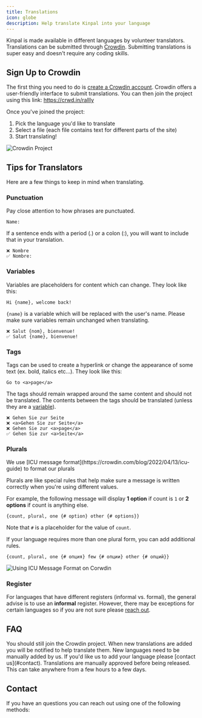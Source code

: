 ```yaml
---
title: Translations
icon: globe
description: Help translate Kinpal into your language
---
```


Kinpal is made available in different languages by volunteer translators.
Translations can be submitted through [Crowdin](https://crwd.in/rallly).
Submitting translations is super easy and doesn't require any coding skills.

## Sign Up to Crowdin

The first thing you need to do is [create a Crowdin account](https://accounts.crowdin.com/register). Crowdin offers a user-friendly interface to submit translations.
You can then join the project using this link: https://crwd.in/rallly

Once you've joined the project:

1. Pick the language you'd like to translate
2. Select a file (each file contains text for different parts of the site)
3. Start translating!

<Frame>
  <img src="/images/contribute/crowdin-project.png" alt="Crowdin Project" />
</Frame>

## Tips for Translators

Here are a few things to keep in mind when translating.

### Punctuation

Pay close attention to how phrases are punctuated.

```
Name:
```

If a sentence ends with a period (.) or a colon (:), you will want to include that in your translation.

```
❌ Nombre
✅ Nombre:
```

### Variables

Variables are placeholders for content which can change. They look like this:

```
Hi {name}, welcome back!
```

`{name}` is a variable which will be replaced with the user's name. Please make sure variables remain unchanged when translating.

```
❌ Salut {nom}, bienvenue!
✅ Salut {name}, bienvenue!
```

### Tags

Tags can be used to create a hyperlink or change the appearance of some text (ex. bold, italics etc…). They look like this:

```
Go to <a>page</a>
```

The tags should remain wrapped around the same content and should not be translated. The contents between the tags should be translated (unless they are a [variable](#variables)).

```
❌ Gehen Sie zur Seite
❌ <a>Gehen Sie zur Seite</a>
❌ Gehen Sie zur <a>page</a>
✅ Gehen Sie zur <a>Seite</a>
```

### Plurals

<Note>
  We use [ICU message format](https://crowdin.com/blog/2022/04/13/icu-guide) to
  format our plurals
</Note>

Plurals are like special rules that help make sure a message is written correctly when you're using different values.

For example, the following message will display **1 option** if count is `1` or **2 options** if count is anything else.

```
{count, plural, one {# option} other {# options}}
```

Note that `#` is a placeholder for the value of `count`.

If your language requires more than one plural form, you can add additional rules.

```
{count, plural, one {# опция} few {# опции} other {# опций}}
```

<Frame caption="Crowdin let's you preview your message to make sure it works">
  <img
    src="/images/contribute/icu-message-format.png"
    alt="Using ICU Message Format on Corwdin"
  />
</Frame>

### Register

For languages that have different registers (informal vs. formal), the general advise is to use an **informal** register. However, there may be exceptions for certain languages so if you are not sure please [reach out](#contact).

## FAQ

<AccordionGroup>
  <Accordion title="What if my language is already translated?">
    You should still join the Crowdin project. When new translations are added
    you will be notified to help translate them.
  </Accordion>
  <Accordion title="What if I don't see my language on Crowdin?">
    New languages need to be manually added by us. If you'd like us to add your
    language please [contact us](#contact).
  </Accordion>
  <Accordion title="How quickly will my translations get released?">
    Translations are manually approved before being released. This can take
    anywhere from a few hours to a few days.
  </Accordion>
</AccordionGroup>

## Contact

If you have an questions you can reach out using one of the following methods:

<CardGroup cols={3}>

<Card title="Email" icon="envelope" href="mailto:support@kinpal.com" />
<Card title="Discord" icon="discord" href="https://discord.gg/7f7NEcBg" />
<Card
  title="Support chat"
  icon="comments"
  href="https://go.crisp.chat/chat/embed/?website%5Fid=19d601db-af05-4f24-8342-8dd4449aedb8"
/>

</CardGroup>
